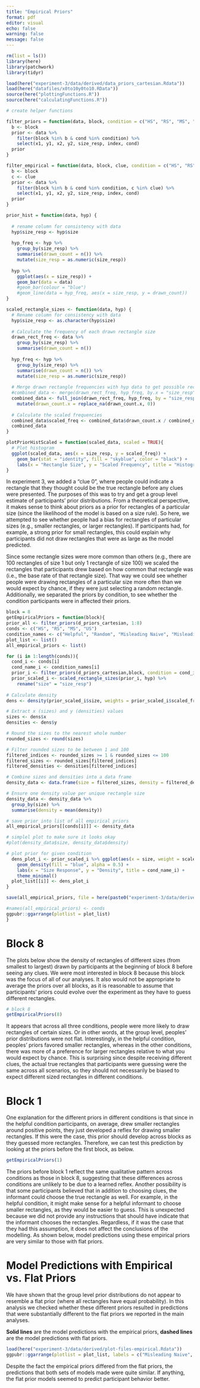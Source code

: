 ```yaml
---
title: "Empirical Priors"
format: pdf
editor: visual
echo: false
warning: false
message: false
---
```


```r
rm(list = ls())
library(here)
library(patchwork)
library(tidyr)

load(here("experiment-3/data/derived/data_priors_cartesian.Rdata"))
load(here("datafiles/x0to10y0to10.RData"))
source(here("plottingFunctions.R"))
source(here("calculatingFunctions.R"))
```

```r
# create helper functions

filter_priors = function(data, block, condition = c("HS", "RS", "MS", "US")) {
  b <- block
  prior <- data %>%
    filter(block %in% b & cond %in% condition) %>%
    select(x1, y1, x2, y2, size_resp, index, cond)
  prior
}

filter_empirical = function(data, block, clue, condition = c("HS", "RS", "MS", "US")) {
  b <- block
  c <- clue
  prior <- data %>%
    filter(block %in% b & cond %in% condition, c %in% clue) %>%
    select(x1, y1, x2, y2, size_resp, index, cond)
  prior
}

prior_hist = function(data, hyp) {
  
  # rename column for consistency with data
  hyp$size_resp <- hyp$size
  
  hyp_freq <- hyp %>%
    group_by(size_resp) %>%
    summarise(drawn_count = n()) %>%
    mutate(size_resp = as.numeric(size_resp))
  
  hyp %>%
    ggplot(aes(x = size_resp)) +
    geom_bar(data = data)
    #geom_bar(colour = "blue")
    #geom_line(data = hyp_freq, aes(x = size_resp, y = drawn_count))
}

scaled_rectangle_sizes <- function(data, hyp) {
  # Rename column for consistency with data
  hyp$size_resp <- as.character(hyp$size)
  
  # Calculate the frequency of each drawn rectangle size
  drawn_rect_freq <- data %>%
    group_by(size_resp) %>%
    summarise(drawn_count = n())
  
  hyp_freq <- hyp %>%
    group_by(size_resp) %>%
    summarise(drawn_count = n()) %>%
    mutate(size_resp = as.numeric(size_resp))
  
  # Merge drawn rectangle frequencies with hyp data to get possible rectangle counts
  #combined_data <- merge(drawn_rect_freq, hyp_freq, by.x = "size_resp", by.y = "size_resp", all.x = TRUE)
  combined_data <- full_join(drawn_rect_freq, hyp_freq, by = "size_resp") %>%
    mutate(drawn_count.x = replace_na(drawn_count.x, 0))
  
  # Calculate the scaled frequencies
  combined_data$scaled_freq <- combined_data$drawn_count.x / combined_data$drawn_count.y
  combined_data
}

plotPriorHistScaled = function(scaled_data, scaled = TRUE){
  # Plot histogram
  ggplot(scaled_data, aes(x = size_resp, y = scaled_freq)) +
    geom_bar(stat = "identity", fill = "skyblue", color = "black") +
    labs(x = "Rectangle Size", y = "Scaled Frequency", title = "Histogram of Scaled Rectangles")
}

```

In experiment 3, we added a "clue 0", where people could indicate a rectangle that they thought could be the true rectangle before any clues were presented. The purposes of this was to try and get a group level estimate of participants' prior distributions. From a theoretical perspective, it makes sense to think about priors as a prior for rectangles of a particular size (since the likelihood of the model is based on a size rule). So here, we attempted to see whether people had a bias for rectangles of particular sizes (e.g., smaller rectangles, or larger rectangles). If participants had, for example, a strong prior for small rectangles, this could explain why participants did not draw rectangles that were as large as the model predicted.

Since some rectangle sizes were more common than others (e.g., there are 100 rectangles of size 1 but only 1 rectangle of size 100) we scaled the rectangles that participants drew based on how common that rectangle was (i.e., the base rate of that rectangle size). That way we could see whether people were drawing rectangles of a particular size more often than we would expect by chance, if they were just selecting a random rectangle. Additionally, we separated the priors by condition, to see whether the condition participants were in affected their priors.

```r
block = 8
getEmpiricalPriors = function(block){
prior_all <- filter_priors(d_priors_cartesian, 1:8) 
conds <- c("HS", "RS", "MS", "US")
condition_names <- c("Helpful", "Random", "Misleading Naive", "Misleading Aware")
plot_list <- list()
all_empirical_priors <- list()

for (i in 1:length(conds)){
  cond_i <- conds[i]
  cond_name_i <- condition_names[i]
  prior_i <- filter_priors(d_priors_cartesian,block, condition = cond_i)
  prior_scaled_i <- scaled_rectangle_sizes(prior_i, hyp) %>%
    rename("size" = "size_resp") 
  
# Calculate density
dens <- density(prior_scaled_i$size, weights = prior_scaled_i$scaled_freq)

# Extract x (sizes) and y (densities) values
sizes <- dens$x
densities <- dens$y

# Round the sizes to the nearest whole number
rounded_sizes <- round(sizes)

# Filter rounded sizes to be between 1 and 100
filtered_indices <- rounded_sizes >= 1 & rounded_sizes <= 100
filtered_sizes <- rounded_sizes[filtered_indices]
filtered_densities <- densities[filtered_indices]

# Combine sizes and densities into a data frame
density_data <- data.frame(size = filtered_sizes, density = filtered_densities)

# Ensure one density value per unique rectangle size
density_data <- density_data %>%
  group_by(size) %>%
  summarise(density = mean(density))

# save prior into list of all empirical priors
all_empirical_priors[[conds[i]]] <- density_data

# simplel plot to make sure it looks okay
#plot(density_data$size, density_data$density)

# plot prior for given condition
  dens_plot_i <- prior_scaled_i %>% ggplot(aes(x = size, weight = scaled_freq)) +
    geom_density(fill = "blue", alpha = 0.5) +
    labs(x = "Size Response", y = "Density", title = cond_name_i) +
    theme_minimal()
  plot_list[[i]] <- dens_plot_i
}

save(all_empirical_priors, file = here(paste0("experiment-3/data/derived/empirical-prior-block-",block,".Rdata")))

#names(all_empirical_priors) <- conds
ggpubr::ggarrange(plotlist = plot_list)
}
```

# Block 8

The plots below show the density of rectangles of different sizes (from smallest to largest) drawn by participants at the beginning of block 8 before seeing any clues. We were most interested in block 8 because this block was the focus of all of our analyses. It also would not be appropriate to average the priors over all blocks, as it is reasonable to assume that participants' priors could evolve over the experiment as they have to guess different rectangles.

```r
# block 8
getEmpiricalPriors(8)
```

It appears that across all three conditions, people were more likely to draw rectangles of certain sizes. Or in other words, at the group level, peoples' prior distributions were not flat. Interestingly, in the helpful condition, peoples' priors favored smaller rectangles, whereas in the other conditions, there was more of a preference for larger rectangles relative to what you would expect by chance. This is surprising since despite receiving different clues, the actual true rectangles that participants were guessing were the same across all scenarios, so they should not necessarily be biased to expect different sized rectangles in different conditions.

# Block 1

One explanation for the different priors in different conditions is that since in the helpful condition participants, on average, drew smaller rectangles around positive points, they just developed a reflex for drawing smaller rectangles. If this were the case, this prior should develop across blocks as they guessed more rectangles. Therefore, we can test this prediction by looking at the priors before the first block, as below.

```r
getEmpiricalPriors(1)
```

The priors before block 1 reflect the same qualitative pattern across conditions as those in block 8, suggesting that these differences across conditions are unlikely to be due to a learned reflex. Another possibility is that some participants believed that in addition to choosing clues, the informant could choose the true rectangle as well. For example, in the helpful condition, it might make sense for a helpful informant to choose smaller rectangles, as they would be easier to guess. This is unexpected because we did not provide any instructions that should have indicate that the informant chooses the rectangles. Regardless, if it was the case that they had this assumption, it does not affect the conclusions of the modelling. As shown below, model predictions using these empirical priors are very similar to those with flat priors.

# Model Predictions with Empirical vs. Flat Priors

We have shown that the group level prior distributions do not appear to resemble a flat prior (where all rectangles have equal probability). In this analysis we checked whether these different priors resulted in predictions that were substantially different to the flat priors we reported in the main analyses.

**Solid lines** are the model predictions with the empirical priors, **dashed lines** are the model predictions with flat priors.

```r
load(here("experiment-3/data/derived/plot-files-empirical.Rdata"))
ggpubr::ggarrange(plotlist = plot_list, labels = c("Misleading Naive", "Misleading Aware", "Random", "Helpful"), label.x = .1)

```

Despite the fact the empirical priors differed from the flat priors, the predictions that both sets of models made were quite similar. If anything, the flat prior models seemed to predict participant behavior better.
